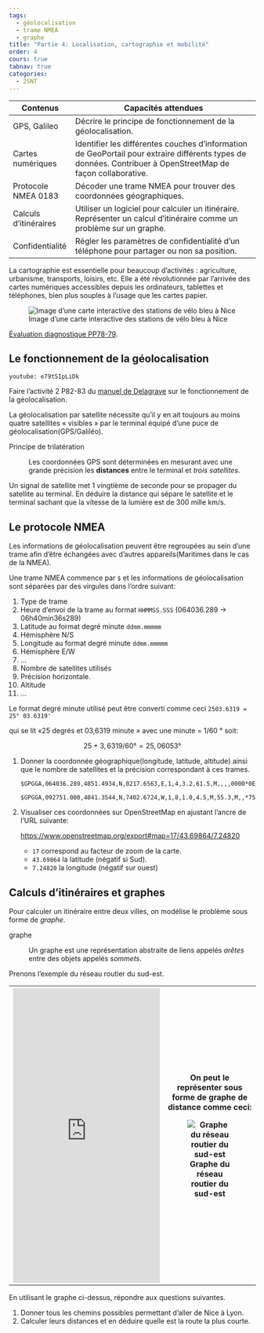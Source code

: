 ```yaml
---
tags:
  - géolocalisation
  - trame NMEA
  - graphe
title: "Partie 4: Localisation, cartographie et mobilité"
order: 4
cours: true
tabnav: true
categories:
  - 2SNT
---
```


::: programme

+-----------------------+--------------------------------------------------------------------+
| Contenus              | Capacités attendues                                                |
+=======================+====================================================================+
| GPS, Galileo          | Décrire le principe de fonctionnement de la                        |
|                       | géolocalisation.                                                   |
+-----------------------+--------------------------------------------------------------------+
| Cartes numériques     | Identifier les différentes couches d’information de GeoPortail     |
|                       | pour extraire différents types de données.                         |
|                       | Contribuer à OpenStreetMap de façon collaborative.                 |
+-----------------------+--------------------------------------------------------------------+
| Protocole NMEA 0183   | Décoder une trame NMEA pour trouver des coordonnées géographiques. |
+-----------------------+--------------------------------------------------------------------+
| Calculs d’itinéraires | Utiliser un logiciel pour calculer un itinéraire.                  |
|                       | Représenter un calcul d’itinéraire                                 |
|                       | comme un problème sur un graphe.                                   |
+-----------------------+--------------------------------------------------------------------+
| Confidentialité       | Régler les paramètres de confidentialité d’un                      |
|                       | téléphone pour partager ou non sa position.                        |
+-----------------------+--------------------------------------------------------------------+

:::

::: {.intro layout-ncol=2}

La cartographie est essentielle pour beaucoup d’activités : agriculture, urbanisme, transports,
loisirs, etc. Elle a été révolutionnée par l’arrivée des cartes numériques accessibles depuis les
ordinateurs, tablettes et téléphones, bien plus souples à l’usage que les cartes papier.

![Image d'une carte interactive des stations de vélo bleu à Nice](../images/carte-velobleu-Nice.png)

:::

::: appli

[Évaluation diagnostique PP78-79](https://lienmini.fr/3389-402).

:::

## Le fonctionnement de la géolocalisation

`youtube: e79tSIpLiDk`

::: appli

Faire l'activité 2 P82-83 du [manuel de
Delagrave](https://www.editions-delagrave.fr/livre/9782206103389-sciences-numeriques-et-technologie-snt-2de-2019-manuel-eleve)
sur le fonctionnement de la géolocalisation.

:::

::: prop

La géolocalisation par satellite nécessite qu’il y en ait toujours au moins quatre satellites «
visibles » par le terminal équipé d'une puce de géolocalisation(GPS/Galiléo).

<wc-wikimage class="half center" title="ConstellationGPS.gif" caption="la géolocalisation nécessite l'utilisation de plusieurs satellites pour déterminer la position d'un objet."></wc-wikimage>

:::

Principe de trilatération

: Les coordonnées GPS sont déterminées en mesurant avec une grande précision les **distances** entre le
terminal et _trois satellites_.

<wc-wikimage title="3D_Trilateration.jpg" caption="Deux cercles se coupent en deux points, il faut un troisième satellite pour déterminer lequel correspond à la position."/>


::: appli

Un signal de satellite met 1 vingtième de seconde pour se propager du satellite au terminal. En
déduire la distance qui sépare le satellite et le terminal sachant que la vitesse de la lumière est
de 300 mille km/s.

:::

## Le protocole NMEA

Les informations de géolocalisation peuvent être regroupées au sein d'une trame afin d'être
échangées avec d'autres appareils(Maritimes dans le cas de la NMEA).

::: prop

Une trame NMEA commence par `$` et les informations de géolocalisation sont séparées par des
virgules dans l'ordre suivant:

1. Type de trame
2. Heure d'envoi de la trame au format `HHMMSS.SSS` (064036.289 -> 06h40min36s289)
3. Latitude au format degré minute `ddmm.mmmmm`
4. Hémisphère N/S
5. Longitude au format degré minute `ddmm.mmmmm`
6. Hémisphère E/W
7. ...
8. Nombre de satellites utilisés
9. Précision horizontale.
10. Altitude
11. ...

Le format degré minute utilisé peut être converti comme ceci `2503.6319 = 25° 03.6319'`

qui se lit «25 degrés et 03,6319 minute » avec une minute = 1/60 ° soit:

$$
25 + 3,6319/60 ° = 25,06053°
$$

:::

::: appli

1. Donner la coordonnée géographique(longitude, latitude, altitude) ainsi que le nombre de
   satellites et la précision correspondant à ces trames.

   ```
   $GPGGA,064036.289,4851.4934,N,0217.6563,E,1,4,3.2,61.5,M,,,,0000*0E

   $GPGGA,092751.000,4041.3544,N,7402.6724,W,1,8,1.0,4.5,M,55.3,M,,*75
   ```

2. Visualiser ces coordonnées sur OpenStreetMap en ajustant l'ancre de l'URL suivante:

   <https://www.openstreetmap.org/export#map=17/43.69864/7.24820>

   - `17` correspond au facteur de zoom de la carte.
   - `43.69864` la latitude (négatif si Sud).
   - `7.24820` la longitude (négatif sur ouest)

<!--

1e: Tour Eiffel altitude 61.5m: https://www.openstreetmap.org/export#map=18/48.85822/2.29427
2e: statue de la liberté altitude 4.5m: https://www.openstreetmap.org/export#map=17/40.68924/-74.04454

-->

:::

## Calculs d'itinéraires et graphes

Pour calculer un itinéraire entre deux villes, on modélise le problème sous forme de _graphe_.

graphe

: Un graphe est une représentation abstraite de liens appelés _arêtes_ entre des objets appelés
_sommets_.

::: example

Prenons l'exemple du réseau routier du sud-est.

<table>
<tr>
<th>
<iframe  height="600px" frameborder="0" scrolling="no" marginheight="0" marginwidth="0" sandbox="allow-forms allow-scripts allow-same-origin" src="https://www.geoportail.gouv.fr/embed/visu.html?c=5.372373895720115,44.64181268159601&z=7&l0=ORTHOIMAGERY.ORTHOPHOTOS::GEOPORTAIL:OGC:WMTS(1)&l1=GEOGRAPHICALGRIDSYSTEMS.PLANIGNV2::GEOPORTAIL:OGC:WMTS(1)&l2=Voiture$OGC:OPENLS;Itineraire-1648030903323(0.9)&permalink=yes" allowfullscreen></iframe>
</th>
<th>
On peut le représenter sous forme de graphe de distance comme ceci:

<!-- graph {
    label="Données issues de geoportail avec  l'itinéraire le plus court";
    Lyon -- Grenoble[label="106 km"];
    Lyon -- Aix[label="292 km"];
    Grenoble -- Nice[label="293 km"]
    Grenoble -- Aix[label="239 km"];
    Aix -- Marseille[label="30 km"];
    Aix -- Nice[label="174 km"];

} -->

![Graphe du réseau routier du sud-est](../images/reseau-routier-sud-est.svg)

</th>
</tr>
</table>
:::

::: appli

En utilisant le graphe ci-dessus, répondre aux questions suivantes.

1. Donner tous les chemins possibles permettant d'aller de Nice à Lyon.
2. Calculer leurs distances et en déduire quelle est la route la plus courte.

:::
